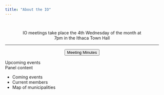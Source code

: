 ```yaml
---
title: "About the IO"
---
```

<br>
<div class="jumbotron">
  <center><p class="lead">IO meetings take place the 4th Wednesday of the month at
  <br>7pm in the Ithaca Town Hall</p>
  <hr class="my-4">
  <p class="lead">
   <input type="button" class="btn btn-info" value="Meeting Minutes" onclick="location.href = 'minutes.html';">
  </p></center>
</div>

<div class="panel panel-info">
  <div class="panel-heading">Upcoming events</div>
  <div class="panel-body">Panel content</div>
</div>

- Coming events
- Current members
- Map of municipalities